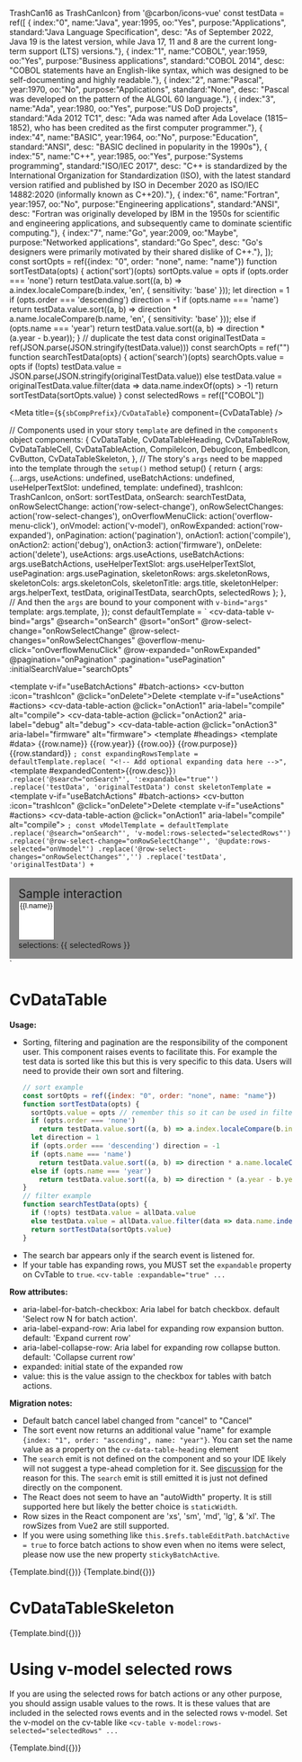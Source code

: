   TrashCan16 as TrashCanIcon} from '@carbon/icons-vue'
const testData = ref([
  { index:"0", name:"Java", year:1995, oo:"Yes", purpose:"Applications", standard:"Java Language Specification", desc: "As of September 2022, Java 19 is the latest version, while Java 17, 11 and 8 are the current long-term support (LTS) versions."},
  { index:"1", name:"COBOL", year:1959, oo:"Yes", purpose:"Business applications", standard:"COBOL 2014", desc: "COBOL statements have an English-like syntax, which was designed to be self-documenting and highly readable."},
  { index:"2", name:"Pascal", year:1970, oo:"No", purpose:"Applications", standard:"None", desc: "Pascal was developed on the pattern of the ALGOL 60 language."},
  { index:"3", name:"Ada", year:1980, oo:"Yes", purpose:"US DoD projects", standard:"Ada 2012 TC1", desc: "Ada was named after Ada Lovelace (1815–1852), who has been credited as the first computer programmer."},
  { index:"4", name:"BASIC", year:1964, oo:"No", purpose:"Education", standard:"ANSI", desc: "BASIC declined in popularity in the 1990s"},
  { index:"5", name:"C++", year:1985, oo:"Yes", purpose:"Systems programming", standard:"ISO/IEC 2017", desc: "C++ is standardized by the International Organization for Standardization (ISO), with the latest standard version ratified and published by ISO in December 2020 as ISO/IEC 14882:2020 (informally known as C++20)."},
  { index:"6", name:"Fortran", year:1957, oo:"No", purpose:"Engineering applications", standard:"ANSI", desc: "Fortran was originally developed by IBM in the 1950s for scientific and engineering applications, and subsequently came to dominate scientific computing."},
  { index:"7", name:"Go", year:2009, oo:"Maybe", purpose:"Networked applications", standard:"Go Spec", desc: "Go's designers were primarily motivated by their shared dislike of C++."},
]);
const sortOpts = ref({index: "0", order: "none", name: "name"})
function sortTestData(opts) {
  action('sort')(opts)
  sortOpts.value = opts
  if (opts.order === 'none')
    return testData.value.sort((a, b) => a.index.localeCompare(b.index, 'en', { sensitivity: 'base' }));
  let direction = 1
  if (opts.order === 'descending') direction = -1
  if (opts.name === 'name')
    return testData.value.sort((a, b) => direction * a.name.localeCompare(b.name, 'en', { sensitivity: 'base' }));
  else if (opts.name === 'year')
    return testData.value.sort((a, b) => direction * (a.year - b.year));
}
// duplicate the test data
const originalTestData = ref(JSON.parse(JSON.stringify(testData.value)))
const searchOpts = ref("")
function searchTestData(opts) {
  action('search')(opts)
  searchOpts.value = opts
  if (!opts) testData.value = JSON.parse(JSON.stringify(originalTestData.value))
  else testData.value = originalTestData.value.filter(data => data.name.indexOf(opts) > -1)
  return sortTestData(sortOpts.value)
}
const selectedRows = ref(["COBOL"])

<Meta title={`${sbCompPrefix}/CvDataTable`} component={CvDataTable} />

// Components used in your story `template` are defined in the `components` object
components: {
  CvDataTable,
  CvDataTableHeading,
  CvDataTableRow,
  CvDataTableCell,
  CvDataTableAction,
  CompileIcon,
  DebugIcon,
  EmbedIcon,
  CvButton,
  CvDataTableSkeleton,
},
// The story's `args` need to be mapped into the template through the `setup()` method
setup() {
  return {
    args: {...args,
      useActions: undefined,
      useBatchActions: undefined,
      useHelperTextSlot: undefined,
      template: undefined},
    trashIcon: TrashCanIcon,
    onSort: sortTestData,
    onSearch: searchTestData,
    onRowSelectChange: action('row-select-change'),
    onRowSelectChanges: action('row-select-changes'),
    onOverflowMenuClick: action('overflow-menu-click'),
    onVmodel: action('v-model'),
    onRowExpanded: action('row-expanded'),
    onPagination: action('pagination'),
    onAction1: action('compile'),
    onAction2: action('debug'),
    onAction3: action('firmware'),
    onDelete: action('delete'),
    useActions: args.useActions,
    useBatchActions: args.useBatchActions,
    useHelperTextSlot: args.useHelperTextSlot,
    usePagination: args.usePagination,
    skeletonRows: args.skeletonRows,
    skeletonCols: args.skeletonCols,
    skeletonTitle: args.title,
    skeletonHelper: args.helperText,
    testData,
    originalTestData,
    searchOpts,
    selectedRows
    };
},
// And then the `args` are bound to your component with `v-bind="args"`
template: args.template,
});
const defaultTemplate = `
<cv-data-table v-bind="args"
  @search="onSearch"
  @sort="onSort"
  @row-select-change="onRowSelectChange"
  @row-select-changes="onRowSelectChanges"
  @overflow-menu-click="onOverflowMenuClick"
  @row-expanded="onRowExpanded"
  @pagination="onPagination"
  :pagination="usePagination"
  :initialSearchValue="searchOpts"
  >
  <template v-if="useBatchActions" #batch-actions>
    <cv-button :icon="trashIcon" @click="onDelete">Delete</cv-button>
  </template>
  <template v-if="useActions" #actions>
    <cv-data-table-action @click="onAction1" aria-label="compile" alt="compile">
      <compile-icon>
        <title>Compile</title>
      </compile-icon>
    </cv-data-table-action>
    <cv-data-table-action @click="onAction2" aria-label="debug" alt="debug">
      <debug-icon>
        <title>Debug</title>
      </debug-icon>
    </cv-data-table-action>
    <cv-data-table-action @click="onAction3" aria-label="firmware" alt="firmware">
      <embed-icon>
        <title>Install Firmware</title>
      </embed-icon>
    </cv-data-table-action>
  </template>
  <template #headings>
    <cv-data-table-heading id="sb-name" heading="Name" name="name" sortable order="ascending"/>
    <cv-data-table-heading id="sb-year" heading="Year" name="year" sortable/>
    <cv-data-table-heading id="sb-oo" heading="Object Oriented"/>
    <cv-data-table-heading id="sb-purpose" heading="Purpose" />
    <cv-data-table-heading id="sb-standard" heading="Standard" />
  </template>
  <template #data>
    <cv-data-table-row v-for="row in testData" :id="row.name" :key="row.name" :value="row.name">
      <cv-data-table-cell>{{row.name}}</cv-data-table-cell>
      <cv-data-table-cell>{{row.year}}</cv-data-table-cell>
      <cv-data-table-cell>{{row.oo}}</cv-data-table-cell>
      <cv-data-table-cell>{{row.purpose}}</cv-data-table-cell>
      <cv-data-table-cell>{{row.standard}}</cv-data-table-cell>
      <!-- Add optional expanding data here -->
    </cv-data-table-row>
  </template>
</cv-data-table>
`;
const expandingRowsTemplate = defaultTemplate.replace(
  "<!-- Add optional expanding data here -->",
  `<template #expandedContent>{{row.desc}}</template>`)
  .replace('@search="onSearch"', ':expandable="true"')
  .replace('testData', 'originalTestData')
const skeletonTemplate = `
<cv-data-table-skeleton
  :columns="skeletonCols"
  :rows="skeletonRows"
  :title="skeletonTitle"
  :helperText="skeletonHelper">
  <template v-if="useBatchActions" #batch-actions>
    <cv-button :icon="trashIcon" @click="onDelete">Delete</cv-button>
  </template>
  <template v-if="useActions" #actions>
    <cv-data-table-action @click="onAction1" aria-label="compile" alt="compile">
      <compile-icon>
        <title>Compile</title>
      </compile-icon>
    </cv-data-table-action>
  </template>
</cv-data-table-skeleton>
`;
const vModelTemplate = defaultTemplate
  .replace('@search="onSearch"', 'v-model:rows-selected="selectedRows"')
  .replace('@row-select-change="onRowSelectChange"', '@update:rows-selected="onVmodel"')
  .replace('@row-select-changes="onRowSelectChanges"','')
  .replace('testData', 'originalTestData') + `
<div style="margin-top:1rem; background-color: #888888;  padding:1rem"><div style="font-size: 150%">Sample interaction</div>
<select name="programming-languages" id="programming-languages" v-model="selectedRows" multiple>
  <option v-for="l in originalTestData" :id="l.name" :key="l.name" :value="l.name">{{l.name}}</option>
</select>
<div>selections: {{ selectedRows }} </div>
</div>`

# CvDataTable

**Usage:**
- Sorting, filtering and pagination are the responsibility of the component user. This component raises events to facilitate this.
  For example the test data is sorted like this but this is very specific to this data. Users will need to provide their own sort and filtering.
  ```javascript
  // sort example
  const sortOpts = ref({index: "0", order: "none", name: "name"})
  function sortTestData(opts) {
    sortOpts.value = opts // remember this so it can be used in filtering
    if (opts.order === 'none')
      return testData.value.sort((a, b) => a.index.localeCompare(b.index, 'en', { sensitivity: 'base' }));
    let direction = 1
    if (opts.order === 'descending') direction = -1
    if (opts.name === 'name')
      return testData.value.sort((a, b) => direction * a.name.localeCompare(b.name, 'en', { sensitivity: 'base' }));
    else if (opts.name === 'year')
      return testData.value.sort((a, b) => direction * (a.year - b.year));
  }
  // filter example
  function searchTestData(opts) {
    if (!opts) testData.value = allData.value
    else testData.value = allData.value.filter(data => data.name.indexOf(opts) > -1)
    return sortTestData(sortOpts.value)
  }
  ```
- The search bar appears only if the search event is listened for.
- If your table has expanding rows, you MUST set the `expandable` property on CvTable to `true`. `<cv-table :expandable="true" ...`

**Row attributes:**
- aria-label-for-batch-checkbox: Aria label for batch checkbox. default 'Select row N for batch action'.
- aria-label-expand-row: Aria label for expanding row expansion button. default: 'Expand current row'
- aria-label-collapse-row: Aria label for expanding row collapse button. default: 'Collapse current row'
- expanded: initial state of the expanded row
- value: this is the value assign to the checkbox for tables with batch actions.

**Migration notes:**

- Default batch cancel label changed from "cancel" to "Cancel"
- The sort event now returns an additional value "name" for example
`{index: "1", order: "ascending", name: "year"}`. You can set the name value as a property on the
`cv-data-table-heading` element
- The `search` emit is not defined on the component and so your IDE likely will not suggest a type-ahead
completion for it. See [discussion](https://github.com/vuejs/core/issues/3432) for the reason for this. The
`search` emit is still emitted it is just not defined directly on the component.
- The React does not seem to have an "autoWidth" property. It is still supported here but likely the better choice is `staticWidth`.
- Row sizes in the React component are 'xs', 'sm', 'md', 'lg', & 'xl'. The rowSizes from Vue2 are still supported.
- If you were using something like `this.$refs.tableEditPath.batchActive = true` to force batch actions to show even
when no items were select, please now use the new property `stickyBatchActive`.

<Canvas>
  <Story
    name="Default"
    parameters={{
      controls: { exclude: ['default',
          'template',
          'overflow-menu-click',
          'pagination',
          'row-expanded',
          'row-select-change',
          'row-select-changes',
          'search',
          'sort',
          'actions',
          'batch-actions',
          'data',
          'headings',
          'helper-text',
          'items-selected',
          'of-n-pages',
          'range-text',
          'skeleton',
          'update:rowsSelected',
        ] },
      docs: { source: { code: storySourceCode(defaultTemplate, Template.args) } },
    }}
    args={{
      template: defaultTemplate,
      title: 'Table title: Programming Languages',
      helperText: 'Table helper text',
      useActions: false,
      useBatchActions: false,
      usePagination: true
    }}
    argTypes={{
      rowSize: { control: 'select', default: 'lg', options: ['xs', 'sm', 'md', 'lg', 'xl'] },
      rowsSelected: { control: 'multi-select',  options: ['Java', 'COBOL', 'C++'] },
      useBatchActions: { description: "To use batch actions you should assign a usable `id` to each row. i.e. `<cv-data-table-row :id=\"item.id\" ...` This `id` value is passed to the row selection events." }
    }}
  >
    {Template.bind({})}
  </Story>
</Canvas>

<Canvas>
  <Story
    name="Expanding rows"
    parameters={{
      controls: { include: [ "helperText", "title"] },
      docs: { source: { code: storySourceCode(expandingRowsTemplate, Template.args) } },
    }}
    args={{
      template: expandingRowsTemplate,
      title: 'Table with expanding rows - NOTE: expandable property must be set to true',
      helperText: 'Click row to expand',
      useActions: false,
      useBatchActions: false,
      usePagination: true,
      expandable: true
    }}
    argTypes={{
      rowSize: { control: 'select', default: 'standard', options: ['compact', 'short', 'standard', 'tall'] },
      rowsSelected: { control: 'multi-select',  options: ['Java', 'COBOL', 'C++'] },
    }}
  >
    {Template.bind({})}
  </Story>
</Canvas>

# CvDataTableSkeleton

<Canvas>
  <Story
    name="Skeleton"
    parameters={{
      controls: { include: [ 'skeletonCols', 'skeletonRows', 'title', 'helperText', 'useBatchActions', 'useActions'] },
      docs: { source: { code: storySourceCode(skeletonTemplate, Template.args) } },
    }}
    args={{
      template: skeletonTemplate,
      title: 'Table title',
      helperText: 'Data has been requested...',
      skeletonRows: 5,
      skeletonCols: 5,
      useBatchActions: false,
      useActions: false,
      usePagination: true
    }}
    argTypes={{
    }}
  >
    {Template.bind({})}
  </Story>
</Canvas>


# Using v-model selected rows
If you are using the selected rows for batch actions or any other purpose, you should assign usable values to the rows.
  It is these values that are included in the selected rows events and in the selected rows v-model. Set the v-model on the
  cv-table like `<cv-table v-model:rows-selected="selectedRows" ...`

<Canvas>
  <Story
    name="v-model Selected Rows"
    parameters={{
      controls: { include: [ ] },
      docs: { source: { code: storySourceCode(vModelTemplate, Template.args) } },
    }}
    args={{
      template: vModelTemplate,
      title: 'v-model example',
      helperText: 'select rows to see updates',
      useBatchActions: true,
      useActions: false,
      usePagination: false
    }}
    argTypes={{
    }}
  >
    {Template.bind({})}
  </Story>
</Canvas>
